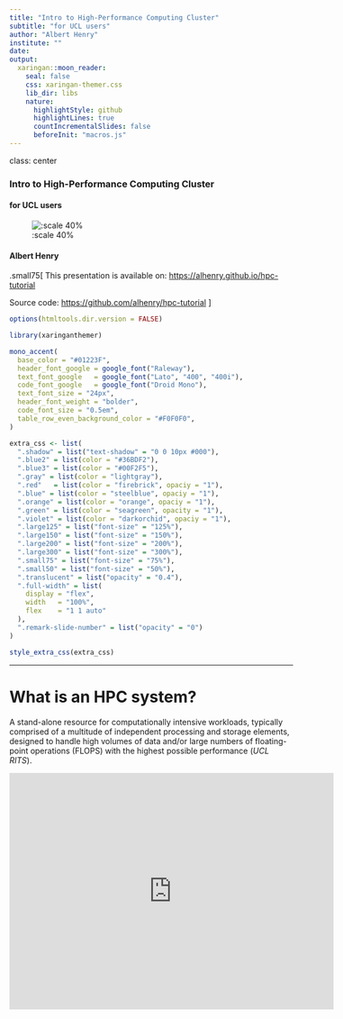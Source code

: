 ```yaml
---
title: "Intro to High-Performance Computing Cluster"
subtitle: "for UCL users"
author: "Albert Henry"
institute: ""
date:
output:
  xaringan::moon_reader:
    seal: false
    css: xaringan-themer.css
    lib_dir: libs
    nature:
      highlightStyle: github
      highlightLines: true
      countIncrementalSlides: false
      beforeInit: "macros.js"
---
```

class: center

### Intro to High-Performance Computing Cluster
#### for UCL users

![:scale 40%](img/doge_title.png)

#### Albert Henry

.small75[
This presentation is available on: [https://alhenry.github.io/hpc-tutorial](https://alhenry.github.io/hpc-tutorial)

Source code: [https://github.com/alhenry/hpc-tutorial](https://github.com/alhenry/hpc-tutorial)
]

```r
options(htmltools.dir.version = FALSE)
```

```r
library(xaringanthemer)

mono_accent(
  base_color = "#01223F",
  header_font_google = google_font("Raleway"),
  text_font_google   = google_font("Lato", "400", "400i"),
  code_font_google   = google_font("Droid Mono"),
  text_font_size = "24px",
  header_font_weight = "bolder",
  code_font_size = "0.5em",
  table_row_even_background_color = "#F0F0F0",
)

extra_css <- list(
  ".shadow" = list("text-shadow" = "0 0 10px #000"),
  ".blue2" = list(color = "#36BDF2"),
  ".blue3" = list(color = "#00F2F5"),
  ".gray" = list(color = "lightgray"),
  ".red"   = list(color = "firebrick", opaciy = "1"),
  ".blue" = list(color = "steelblue", opaciy = "1"),
  ".orange" = list(color = "orange", opaciy = "1"),
  ".green" = list(color = "seagreen", opacity = "1"),
  ".violet" = list(color = "darkorchid", opaciy = "1"),
  ".large125" = list("font-size" = "125%"),
  ".large150" = list("font-size" = "150%"),
  ".large200" = list("font-size" = "200%"),
  ".large300" = list("font-size" = "300%"),
  ".small75" = list("font-size" = "75%"),
  ".small50" = list("font-size" = "50%"),
  ".translucent" = list("opacity" = "0.4"),
  ".full-width" = list(
    display = "flex",
    width   = "100%",
    flex    = "1 1 auto"
  ),
  ".remark-slide-number" = list("opacity" = "0")
)

style_extra_css(extra_css)
```

---
# What is an HPC system?

A stand-alone resource for computationally intensive workloads, typically comprised of a multitude of independent processing and storage elements, designed to handle high volumes of data and/or large numbers of floating-point operations (FLOPS) with the highest possible performance (_UCL RITS_).


<iframe src="https://slides.com/johanneskoester/snakemake-tutorial/embed" width="576" height="420" scrolling="no" frameborder="0" webkitallowfullscreen mozallowfullscreen allowfullscreen></iframe>


